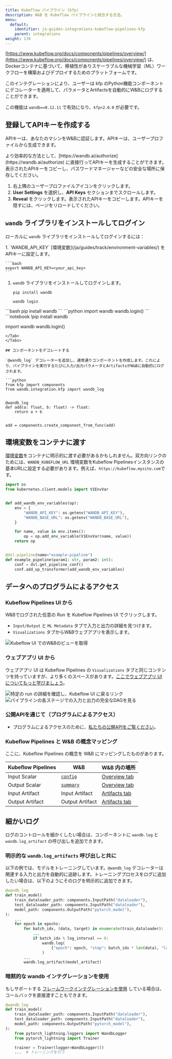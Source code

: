 ```yaml
---
title: Kubeflow パイプライン (kfp)
description: W&B を Kubeflow パイプラインと統合する方法。
menu:
  default:
    identifier: ja-guides-integrations-kubeflow-pipelines-kfp
    parent: integrations
weight: 170
---
```


[https://www.kubeflow.org/docs/components/pipelines/overview/](https://www.kubeflow.org/docs/components/pipelines/overview/) は、Dockerコンテナに基づいて、移植性がありスケーラブルな機械学習（ML）ワークフローを構築およびデプロイするためのプラットフォームです。

このインテグレーションにより、ユーザーは kfp のPython機能コンポーネントにデコレーターを適用して、パラメータとArtifactsを自動的にW&Bにログすることができます。

この機能は `wandb==0.12.11` で有効になり、`kfp<2.0.0` が必要です。

## 登録してAPIキーを作成する

APIキーは、あなたのマシンをW&Bに認証します。APIキーは、ユーザープロファイルから生成できます。

<Note>
より効率的な方法として、[https://wandb.ai/authorize](https://wandb.ai/authorize) に直接行ってAPIキーを生成することができます。表示されたAPIキーをコピーし、パスワードマネージャーなどの安全な場所に保存してください。
</Note>

1. 右上隅のユーザープロファイルアイコンをクリックします。
1. **User Settings** を選択し、**API Keys** セクションまでスクロールします。
1. **Reveal** をクリックします。表示されたAPIキーをコピーします。APIキーを隠すには、ページをリロードしてください。

## `wandb` ライブラリをインストールしてログイン

ローカルに `wandb` ライブラリをインストールしてログインするには：

<Tabs>
<Tab title="Command Line">
1. `WANDB_API_KEY` [環境変数](/ja/guides/track/environment-variables/) をAPIキーに設定します。

    ```bash
    export WANDB_API_KEY=<your_api_key>
    ```

1. `wandb` ライブラリをインストールしてログインします。

    ```shell
    pip install wandb

    wandb login
    ```
</Tab>
<Tab title="Python">
```bash
pip install wandb
```
```python
import wandb
wandb.login()
```
</Tab>
<Tab title="Python notebook">
```notebook
!pip install wandb

import wandb
wandb.login()
```
</Tab>
</Tabs>

## コンポーネントをデコレートする

`@wandb_log` デコレーターを追加し、通常通りコンポーネントを作成します。これにより、パイプラインを実行するたびに入力/出力パラメータとArtifactsがW&Bに自動的にログされます。

```python
from kfp import components
from wandb.integration.kfp import wandb_log


@wandb_log
def add(a: float, b: float) -> float:
    return a + b


add = components.create_component_from_func(add)
```

## 環境変数をコンテナに渡す

[環境変数](/ja/guides/track/environment-variables/)をコンテナに明示的に渡す必要があるかもしれません。双方向リンクのためには、`WANDB_KUBEFLOW_URL` 環境変数をKubeflow Pipelinesインスタンスの基本URLに設定する必要があります。例えば、`https://kubeflow.mysite.com`です。

```python
import os
from kubernetes.client.models import V1EnvVar


def add_wandb_env_variables(op):
    env = {
        "WANDB_API_KEY": os.getenv("WANDB_API_KEY"),
        "WANDB_BASE_URL": os.getenv("WANDB_BASE_URL"),
    }

    for name, value in env.items():
        op = op.add_env_variable(V1EnvVar(name, value))
    return op


@dsl.pipeline(name="example-pipeline")
def example_pipeline(param1: str, param2: int):
    conf = dsl.get_pipeline_conf()
    conf.add_op_transformer(add_wandb_env_variables)
```

## データへのプログラムによるアクセス

### Kubeflow Pipelines UI から

W&Bでログされた任意の Run を Kubeflow Pipelines UI でクリックします。

* `Input/Output` と `ML Metadata` タブで入力と出力の詳細を見つけます。
* `Visualizations` タブからW&Bウェブアプリを表示します。

<Frame>
    <img src="/images/integrations/kubeflow_app_pipelines_ui.png" alt="Kubeflow UI でのW&Bのビューを取得"  />
</Frame>

### ウェブアプリ UI から

ウェブアプリ UI は Kubeflow Pipelines の `Visualizations` タブと同じコンテンツを持っていますが、より多くのスペースがあります。[ここでウェブアプリ UI についてもっと学びましょう](/ja/guides/app/)。

<Frame>
    <img src="/images/integrations/kubeflow_pipelines.png" alt="特定の run の詳細を確認し、Kubeflow UI に戻るリンク"  />
</Frame>

<Frame>
    <img src="/images/integrations/kubeflow_via_app.png" alt="パイプラインの各ステージでの入力と出力の完全なDAGを見る"  />
</Frame>

### 公開APIを通じて（プログラムによるアクセス）

* プログラムによるアクセスのために、[私たちの公開APIをご覧ください](/ja/ref/python/public-api)。

### Kubeflow Pipelines と W&B の概念マッピング

ここに、Kubeflow Pipelines の概念を W&B にマッピングしたものがあります。

| Kubeflow Pipelines | W&B | W&B 内の場所 |
| ------------------ | --- | --------------- |
| Input Scalar | [`config`](/ja/guides/track/config/) | [Overview tab](/ja/guides/runs/#overview-tab) |
| Output Scalar | [`summary`](/ja/guides/track/log/) | [Overview tab](/ja/guides/runs/#overview-tab) |
| Input Artifact | Input Artifact | [Artifacts tab](/ja/guides/runs/#artifacts-tab) |
| Output Artifact | Output Artifact | [Artifacts tab](/ja/guides/runs/#artifacts-tab) |

## 細かいログ

ログのコントロールを細かくしたい場合は、コンポーネントに `wandb.log` と `wandb.log_artifact` の呼び出しを追加できます。

### 明示的な `wandb.log_artifacts` 呼び出しと共に

以下の例では、モデルをトレーニングしています。`@wandb_log` デコレーターは関連する入力と出力を自動的に追跡します。トレーニングプロセスをログに追加したい場合は、以下のようにそのログを明示的に追加できます。

```python
@wandb_log
def train_model(
    train_dataloader_path: components.InputPath("dataloader"),
    test_dataloader_path: components.InputPath("dataloader"),
    model_path: components.OutputPath("pytorch_model"),
):
    ...
    for epoch in epochs:
        for batch_idx, (data, target) in enumerate(train_dataloader):
            ...
            if batch_idx % log_interval == 0:
                wandb.log(
                    {"epoch": epoch, "step": batch_idx * len(data), "loss": loss.item()}
                )
        ...
        wandb.log_artifact(model_artifact)
```

### 暗黙的な wandb インテグレーションを使用

もしサポートする [フレームワークインテグレーションを使用](/ja/guides/integrations/) している場合は、コールバックを直接渡すこともできます。

```python
@wandb_log
def train_model(
    train_dataloader_path: components.InputPath("dataloader"),
    test_dataloader_path: components.InputPath("dataloader"),
    model_path: components.OutputPath("pytorch_model"),
):
    from pytorch_lightning.loggers import WandbLogger
    from pytorch_lightning import Trainer

    trainer = Trainer(logger=WandbLogger())
    ...  # トレーニングを行う
```